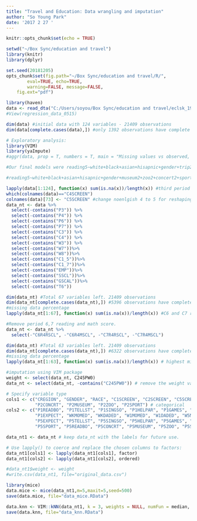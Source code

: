 ```yaml
---
title: "Travel and Education: Data wrangling and imputation"
author: "So Young Park"
date: '2017 2 27 '
---
```


```r
knitr::opts_chunk$set(echo = TRUE)

setwd("~/Box Sync/education and travel")
library(knitr)
library(dplyr)

set.seed(20181205)
opts_chunk$set(fig.path="~/Box Sync/education and travel/R/", 
		eval=TRUE, echo=TRUE, 
		warning=FALSE, message=FALSE,
    fig.ext="pdf")
```

```r
library(haven)
data <- read_dta("C:/Users/soyou/Box Sync/education and travel/eclsk_1998/data/initial_data_0515.dta")
#View(regression_data_0515)

dim(data) #initial data with 124 variables - 21409 observations
dim(data[complete.cases(data),]) #only 1392 observations have complete cases

# Exploratory analysis:
library(VIM)
library(yaImpute)
#aggr(data, prop = T, numbers = T, main = "Missing values vs observed, Full Data")
```

```r
#Our final models were reading5~white+black+asian+hisapnic+gender+trip2+trip3+trip5+reading2+ses+noenglish+expect+timewithchild

#reading5~white+black+asian+hisapnic+gender+museum2+zoo2+concert2+sport2+reading2+ses+noenglish+expect+timewithchild

lapply(data[1:124], function(x) sum(is.na(x))/length(x)) #third period has 16339 (76.32%) missing. Let's keep only the first, second and fifth period of data
which(colnames(data)=="C4SCREEN")
colnames(data)[73] <- "C5SCREEN" #change noenlgish 4 to 5 for reshaping purpose
data_nt <- data %>%
  select(-contains("P3")) %>%
  select(-contains("P4")) %>%
  select(-contains("P6")) %>%
  select(-contains("P7")) %>%
  select(-contains("C3")) %>%
  select(-contains("C4")) %>%
  select(-contains("W3")) %>%
  select(-contains("W7"))%>%
  select(-contains("W8"))%>%
  select(-contains("C1_5"))%>%
  select(-contains("C1_7"))%>%
  select(-contains("EMP"))%>%
  select(-contains("SSCL"))%>%
  select(-contains("GSCAL"))%>%
  select(-contains("T6"))

dim(data_nt) #Total 67 variables left. 21409 observations
dim(data_nt[complete.cases(data_nt),]) #5396 observations have complete cases
#missing data percentage
lapply(data_nt[1:67], function(x) sum(is.na(x))/length(x)) #C6 and C7 reading and math scores are missing 47.2% and 56.5% of data.

#Remove period 6,7 reading and math score.
data_nt <- data_nt %>%
  select(-"C6R4RSCL", -"C6R4MSCL", -"C7R4RSCL", -"C7R4MSCL")

dim(data_nt) #Total 63 variables left. 21409 observations
dim(data_nt[complete.cases(data_nt),]) #6322 observations have complete cases
#missing data percentage
lapply(data_nt[1:63], function(x) sum(is.na(x))/length(x)) # highest missing percentage is 0.4863842 for mom/dad education and job prestige score.
```

```r
#imputation using VIM package
weight <- select(data_nt, C245PW0)
data_nt <- select(data_nt, -contains("C245PW0")) # remove the weight variable

# Specify variable type
cols1 <- c("CREGION", "GENDER", "RACE", "C1SCREEN", "C2SCREEN", "C5SCREEN", 
           "P2CONCRT", "P2MUSEUM", "P2ZOO", "P2SPORT") # categorical
cols2 <- c("P1READBO", "P1TELLST", "P1SINGSO", "P1HELPAR", "P1GAMES", "P1NATURE", "P1BUILD",
           "P1EXPECT", "WKMOMED", "WKDADED", "W1MOMED", "W1DADED", "W5MOMED", "W5DADED", 
           "P5EXPECT", "P5TELLST", "P5SINGSO", "P5HELPAR", "P5GAMES", "P5NATURE", "P5BUILD", 
           "P5SPORT", "P5READBO", "P5CONCRT", "P5MUSEUM", "P5ZOO", "P5SPTEVT") # ordinal

data_nt1 <- data_nt # keep data_nt with the labels for future use.

# Use lapply() to coerce and replace the chosen columns to factors:
data_nt1[cols1] <- lapply(data_nt1[cols1], factor)
data_nt1[cols2] <- lapply(data_nt1[cols2], ordered)

#data_nt1$weight <- weight
#write.csv(data_nt1, file="original_data.csv")

library(mice)
data.mice <- mice(data_nt1,m=5,maxit=5,seed=500)
save(data.mice, file="data_mice.RData")

data.knn <- VIM::kNN(data_nt1, k = 3, weights = NULL, numFun = median, catFun = maxCat, impNA = TRUE, trace = TRUE, imp_var = TRUE, imp_suffix = "imp", addRandom = FALSE, useImputedDist = TRUE, weightDist = FALSE) #median
save(data.knn, file="data_knn.RData")
```

